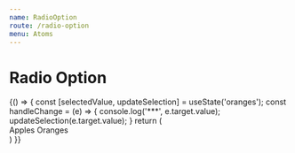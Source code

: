 ```yaml
---
name: RadioOption
route: /radio-option
menu: Atoms
---
```



# Radio Option

<Playground>
  {() => {
    const [selectedValue, updateSelection] = useState('oranges');
    const handleChange = (e) => {
      console.log('***', e.target.value);
      updateSelection(e.target.value);
    }
    return (
      <div>
        <RadioOption size='medium' label="apples" value="Apples" name="fruits" checked={ selectedValue==="apples" }  onChange={handleChange} disabled>
            Apples
        </RadioOption>
        <RadioOption size='medium' label="oranges" value="Oranges" checked={ selectedValue==="oranges" } name="fruits" onChange={handleChange}>
            Oranges
        </RadioOption>
      </div>
    )
  }}
</Playground>

<PropsTable of={RadioOption} />